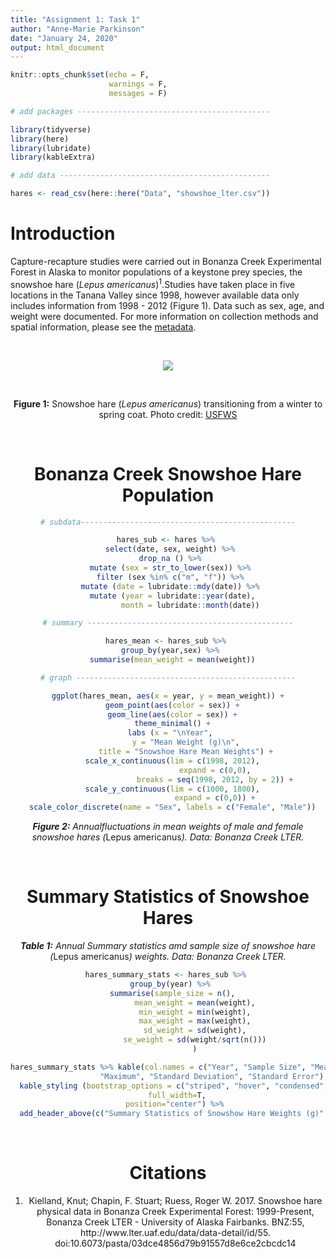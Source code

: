 ```yaml
---
title: "Assignment 1: Task 1"
author: "Anne-Marie Parkinson"
date: "January 24, 2020"
output: html_document
---
```


```r
knitr::opts_chunk$set(echo = F,
                      warnings = F,
                      messages = F)
```


```r
# add packages -------------------------------------------

library(tidyverse)
library(here)
library(lubridate)
library(kableExtra)

# add data -----------------------------------------------

hares <- read_csv(here::here("Data", "showshoe_lter.csv")) 


```

# Introduction 

Capture-recapture studies were carried out in Bonanza Creek Experimental Forest in Alaska to monitor populations of a keystone prey species, the snowshoe hare (*Lepus americanus*)^1^.Studies have taken place in five locations in the Tanana Valley since 1998, however available data only includes information from  1998 - 2012 (Figure 1). Data such as sex, age, and weight were documented. For more information on collection methods and spatial information, please see the [metadata](https://portal.lternet.edu/nis/metadataviewer?packageid=knb-lter-bnz.55.22). 

<br>

<center>

![](snowshoe_hare.jpg)

<br> 

**Figure 1:** Snowshoe hare (*Lepus americanus*) transitioning from a winter to spring coat. Photo credit: [USFWS](https://www.fws.gov/refuge/Tetlin/wildlife_and_habitat/snowshoe_hare.html) 


<br>

# Bonanza Creek Snowshoe Hare Population
```r
# subdata------------------------------------------------

hares_sub <- hares %>% 
  select(date, sex, weight) %>% 
  drop_na () %>% 
  mutate (sex = str_to_lower(sex)) %>% 
  filter (sex %in% c("m", "f")) %>% 
  mutate (date = lubridate::mdy(date)) %>% 
  mutate (year = lubridate::year(date),
          month = lubridate::month(date))

# summary ----------------------------------------------

hares_mean <- hares_sub %>% 
  group_by(year,sex) %>% 
  summarise(mean_weight = mean(weight))

# graph -------------------------------------------------

ggplot(hares_mean, aes(x = year, y = mean_weight)) +
  geom_point(aes(color = sex)) +
  geom_line(aes(color = sex)) +
  theme_minimal() +
  labs (x = "\nYear", 
        y = "Mean Weight (g)\n",
        title = "Snowshoe Hare Mean Weights") +
  scale_x_continuous(lim = c(1998, 2012),
                     expand = c(0,0),
                     breaks = seq(1998, 2012, by = 2)) +
  scale_y_continuous(lim = c(1000, 1800),
                     expand = c(0,0)) +
  scale_color_discrete(name = "Sex", labels = c("Female", "Male"))

```
***Figure 2:** Annualfluctuations in mean weights of male and female snowshoe hares (*Lepus americanus*). Data: Bonanza Creek LTER.*

<br>

# Summary Statistics of Snowshoe Hares 

***Table 1:** Annual Summary statistics amd sample size of snowshoe hare (*Lepus americanus*) weights. Data: Bonanza Creek LTER.*
```r

hares_summary_stats <- hares_sub %>% 
  group_by(year) %>% 
  summarise(sample_size = n(),
            mean_weight = mean(weight),
            min_weight = min(weight),
            max_weight = max(weight),
            sd_weight = sd(weight),
            se_weight = sd(weight/sqrt(n()))
            )

hares_summary_stats %>% kable(col.names = c("Year", "Sample Size", "Mean", "Minimum", 
                    "Maximum", "Standard Deviation", "Standard Error"), align = "c") %>% 
  kable_styling (bootstrap_options = c("striped", "hover", "condensed", "responsive"), 
    full_width=T,
    position="center") %>% 
  add_header_above(c("Summary Statistics of Snowshow Hare Weights (g)" = 7))


```

<br>

# Citations

1. Kielland, Knut; Chapin, F. Stuart; Ruess, Roger W. 2017. Snowshoe hare physical data in Bonanza Creek Experimental Forest: 1999-Present, Bonanza Creek LTER - University of Alaska Fairbanks. BNZ:55, http://www.lter.uaf.edu/data/data-detail/id/55. doi:10.6073/pasta/03dce4856d79b91557d8e6ce2cbcdc14
